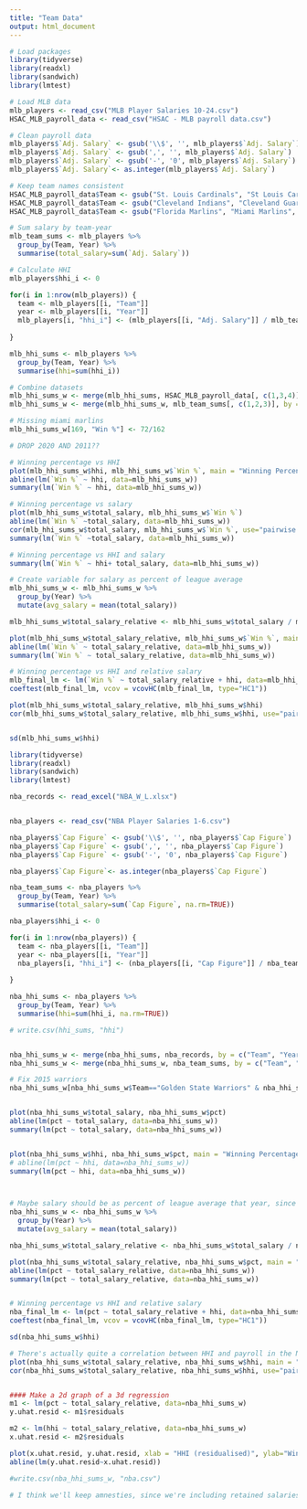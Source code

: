 ```yaml
---
title: "Team Data"
output: html_document
---
```


```r
# Load packages
library(tidyverse)
library(readxl)
library(sandwich)
library(lmtest)

# Load MLB data
mlb_players <- read_csv("MLB Player Salaries 10-24.csv")
HSAC_MLB_payroll_data <- read_csv("HSAC - MLB payroll data.csv")

# Clean payroll data
mlb_players$`Adj. Salary` <- gsub('\\$', '', mlb_players$`Adj. Salary`)
mlb_players$`Adj. Salary` <- gsub(',', '', mlb_players$`Adj. Salary`)
mlb_players$`Adj. Salary` <- gsub('-', '0', mlb_players$`Adj. Salary`)
mlb_players$`Adj. Salary`<- as.integer(mlb_players$`Adj. Salary`)

# Keep team names consistent
HSAC_MLB_payroll_data$Team <- gsub("St. Louis Cardinals", "St Louis Cardinals", HSAC_MLB_payroll_data$Team)
HSAC_MLB_payroll_data$Team <- gsub("Cleveland Indians", "Cleveland Guardians", HSAC_MLB_payroll_data$Team)
HSAC_MLB_payroll_data$Team <- gsub("Florida Marlins", "Miami Marlins", HSAC_MLB_payroll_data$Team)

# Sum salary by team-year
mlb_team_sums <- mlb_players %>% 
  group_by(Team, Year) %>%
  summarise(total_salary=sum(`Adj. Salary`))

# Calculate HHI
mlb_players$hhi_i <- 0

for(i in 1:nrow(mlb_players)) {
  team <- mlb_players[[i, "Team"]]
  year <- mlb_players[[i, "Year"]]
  mlb_players[i, "hhi_i"] <- (mlb_players[[i, "Adj. Salary"]] / mlb_team_sums[mlb_team_sums$Team == team & mlb_team_sums$Year == year, "total_salary"]) ^ 2
  
}

mlb_hhi_sums <- mlb_players %>% 
  group_by(Team, Year) %>%
  summarise(hhi=sum(hhi_i))

# Combine datasets
mlb_hhi_sums_w <- merge(mlb_hhi_sums, HSAC_MLB_payroll_data[, c(1,3,4)], by = c("Team", "Year"), all=TRUE) 
mlb_hhi_sums_w <- merge(mlb_hhi_sums_w, mlb_team_sums[, c(1,2,3)], by = c("Team", "Year"), all=TRUE) 

# Missing miami marlins
mlb_hhi_sums_w[169, "Win %"] <- 72/162

# DROP 2020 AND 2011??

# Winning percentage vs HHI
plot(mlb_hhi_sums_w$hhi, mlb_hhi_sums_w$`Win %`, main = "Winning Percentage vs. HHI (MLB)", xlab = "HHI", ylab="Winning Percentage")
abline(lm(`Win %` ~ hhi, data=mlb_hhi_sums_w))
summary(lm(`Win %` ~ hhi, data=mlb_hhi_sums_w))

# Winning percentage vs salary
plot(mlb_hhi_sums_w$total_salary, mlb_hhi_sums_w$`Win %`)
abline(lm(`Win %` ~total_salary, data=mlb_hhi_sums_w))
cor(mlb_hhi_sums_w$total_salary, mlb_hhi_sums_w$`Win %`, use="pairwise.complete.obs")
summary(lm(`Win %` ~total_salary, data=mlb_hhi_sums_w))

# Winning percentage vs HHI and salary
summary(lm(`Win %` ~ hhi+ total_salary, data=mlb_hhi_sums_w))

# Create variable for salary as percent of league average
mlb_hhi_sums_w <- mlb_hhi_sums_w %>% 
  group_by(Year) %>% 
  mutate(avg_salary = mean(total_salary))

mlb_hhi_sums_w$total_salary_relative <- mlb_hhi_sums_w$total_salary / mlb_hhi_sums_w$avg_salary * 100

plot(mlb_hhi_sums_w$total_salary_relative, mlb_hhi_sums_w$`Win %`, main = "Winning Percentage vs. Relative Salary (MLB)", xlab = "Relative Salary", ylab="Winning Percentage")
abline(lm(`Win %` ~ total_salary_relative, data=mlb_hhi_sums_w))
summary(lm(`Win %` ~ total_salary_relative, data=mlb_hhi_sums_w))

# Winning percentage vs HHI and relative salary 
mlb_final_lm <- lm(`Win %` ~ total_salary_relative + hhi, data=mlb_hhi_sums_w)
coeftest(mlb_final_lm, vcov = vcovHC(mlb_final_lm, type="HC1"))

plot(mlb_hhi_sums_w$total_salary_relative, mlb_hhi_sums_w$hhi)
cor(mlb_hhi_sums_w$total_salary_relative, mlb_hhi_sums_w$hhi, use="pairwise.complete.obs")


sd(mlb_hhi_sums_w$hhi)

```



```r
library(tidyverse)
library(readxl)
library(sandwich)
library(lmtest)

nba_records <- read_excel("NBA_W_L.xlsx")


nba_players <- read_csv("NBA Player Salaries 1-6.csv")

nba_players$`Cap Figure` <- gsub('\\$', '', nba_players$`Cap Figure`)
nba_players$`Cap Figure` <- gsub(',', '', nba_players$`Cap Figure`)
nba_players$`Cap Figure` <- gsub('-', '0', nba_players$`Cap Figure`)

nba_players$`Cap Figure`<- as.integer(nba_players$`Cap Figure`)

nba_team_sums <- nba_players %>% 
  group_by(Team, Year) %>%
  summarise(total_salary=sum(`Cap Figure`, na.rm=TRUE))

nba_players$hhi_i <- 0

for(i in 1:nrow(nba_players)) {
  team <- nba_players[[i, "Team"]]
  year <- nba_players[[i, "Year"]]
  nba_players[i, "hhi_i"] <- (nba_players[[i, "Cap Figure"]] / nba_team_sums[nba_team_sums$Team == team & nba_team_sums$Year == year, "total_salary"]) ^ 2
  
}

nba_hhi_sums <- nba_players %>% 
  group_by(Team, Year) %>%
  summarise(hhi=sum(hhi_i, na.rm=TRUE))

# write.csv(hhi_sums, "hhi")


nba_hhi_sums_w <- merge(nba_hhi_sums, nba_records, by = c("Team", "Year"), all=TRUE) 
nba_hhi_sums_w <- merge(nba_hhi_sums_w, nba_team_sums, by = c("Team", "Year"), all=TRUE) 

# Fix 2015 warriors
nba_hhi_sums_w[nba_hhi_sums_w$Team=="Golden State Warriors" & nba_hhi_sums_w$Year == 2015, "pct"] <- 73/82


plot(nba_hhi_sums_w$total_salary, nba_hhi_sums_w$pct)
abline(lm(pct ~ total_salary, data=nba_hhi_sums_w))
summary(lm(pct ~ total_salary, data=nba_hhi_sums_w))


plot(nba_hhi_sums_w$hhi, nba_hhi_sums_w$pct, main = "Winning Percentage vs. HHI (NBA)", xlab = "HHI", ylab="Winning Percentage")
# abline(lm(pct ~ hhi, data=nba_hhi_sums_w))
summary(lm(pct ~ hhi, data=nba_hhi_sums_w))



# Maybe salary should be as percent of league average that year, since salaries probs got bigger over time
nba_hhi_sums_w <- nba_hhi_sums_w %>% 
  group_by(Year) %>% 
  mutate(avg_salary = mean(total_salary))

nba_hhi_sums_w$total_salary_relative <- nba_hhi_sums_w$total_salary / nba_hhi_sums_w$avg_salary * 100

plot(nba_hhi_sums_w$total_salary_relative, nba_hhi_sums_w$pct, main = "Winning Percentage vs. Relative Salary (NBA)", xlab = "Relative Salary", ylab="Winning Percentage")
abline(lm(pct ~ total_salary_relative, data=nba_hhi_sums_w))
summary(lm(pct ~ total_salary_relative, data=nba_hhi_sums_w))


# Winning percentage vs HHI and relative salary 
nba_final_lm <- lm(pct ~ total_salary_relative + hhi, data=nba_hhi_sums_w)
coeftest(nba_final_lm, vcov = vcovHC(nba_final_lm, type="HC1"))

sd(nba_hhi_sums_w$hhi)

# There's actually quite a correlation between HHI and payroll in the NBA 
plot(nba_hhi_sums_w$total_salary_relative, nba_hhi_sums_w$hhi, main = "HHI vs. Relative Salary (NBA)", xlab = "Relative Salary", ylab="HHI")
cor(nba_hhi_sums_w$total_salary_relative, nba_hhi_sums_w$hhi, use="pairwise.complete.obs")


#### Make a 2d graph of a 3d regression
m1 <- lm(pct ~ total_salary_relative, data=nba_hhi_sums_w)
y.uhat.resid <- m1$residuals 

m2 <- lm(hhi ~ total_salary_relative, data=nba_hhi_sums_w)
x.uhat.resid <- m2$residuals 

plot(x.uhat.resid, y.uhat.resid, xlab = "HHI (residualised)", ylab="Winning Percentage (residualised)", main="Winning Percentage vs. HHI, Controlling for Relative Salary (NBA)")
abline(lm(y.uhat.resid~x.uhat.resid))

#write.csv(nba_hhi_sums_w, "nba.csv")

# I think we'll keep amnesties, since we're including retained salaries in MLB

```

